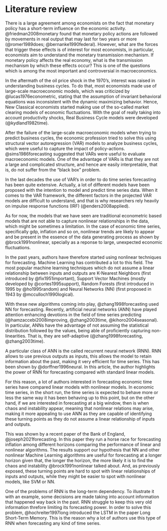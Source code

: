 # Literature review {#lit-review}

There is a large agreement among economists on the fact that monetary policy has a short-term influence on the economic activity. @friedman2008monetary found that monetary policy actions are followed by movements in real output that may last for two years or more (@romer1989does; @bernanke1990federal). However, what are the forces that trigger these effects is of interest for most economists, in particular, economists aim to understand the monetary transmission mechanism. If monetary policy affects the real economy, what is the transmission mechanism by which these effects occur? This is one of the questions which is among the most important and controversial in macroeconomics.

In the aftermath of the oil price shock in the 1970's, interest was raised in understanding business cycles. To do that, most economists made use of large-scale macroeconomic models, which was criticized by @lucas1976econometric, stating that the assumption of invariant behavioral equations was inconsistent with the dynamic maximizing behavior. Hence, New Classical economists started making use of the so-called market clearing models of economic fluctuations. With the goal of really taking into account productivity shocks, Real Business Cycle models were developed (@kydland1982time).

After the failure of the large-scale macroeconomic models when trying to predict business cycles, the economic profession tried to solve this using structural vector autoregression (VAR) models to analyze business cycles, which were useful to capture the impact of policy-actions. @sims1986forecasting suggested that VARs were useful to evaluate macroeconomic models. One of the advantage of VARs is that they are not a large and complicated structure, and hence are easily interpretable, that is, do not suffer from the “black box” problem.

In the last decades the use of VAR’s in order to do time series forecasting has been quite extensive. Actually, a lot of different models have been proposed with the intention to model and predict time series data. When it comes to the VAR framework, the different factors in the projected VAR models are difficult to understand, and that is why researchers rely heavily on impulse response functions (IRF) (@enders2008applied).

As for now, the models that we have seen are traditional econometric based models that are not able to capture nonlinear relationships in the data, which might be sometimes a limitation. In the case of economic time series, specifically gdp, inflation and so on, nonlinear trends are likely to appear and be present in the essence of the data generating process as shown by @brock1991nonlinear, specially as a reponse to large, unexpected economic fluctuations.

In the past years, authors have therefore started using nonlinear techniques for forecasting. Machine Learning has contributed a lot to this field. The most popular machine learning techniques which do not assume a linear relationship between inputs and outputs are K-Nearest Neighbors (first introduced by @fix1951important), Support Vector Machines (mostly developed by @cortes1995support), Random Forests (first introduced in 1995 by @ho1995random) and Neural Networks (NN) (first proposed in 1943 by @mcculloch1990logical).

With these new algorithms coming into play, @zhang1998forecasting used NN for forecasting. Recently, artificial neural networks (ANN) have played attention enhancing devotions in the field of time series predicting (@hamzaccebi2008improving, @zhang2003time, @kihoro2004seasonal). In particular, ANNs have the advantage of not assuming the statistical distribution followed by the values, being able of proficiently capturing non-linearities. That is, they are self-adaptive (@zhang1998forecasting, @zhang2003time).

A particular class of ANN is the called recurrent neural network (RNN). RNN allows to use previous outputs as inputs, this allows the model to retain information about the past, making it very efficient for time series. This has been shown by @dorffner1996neural. In this article, the author highlights the power of RNN for forecasting compared with standard linear models.

For this reason, a lot of authors interested in forecasting economic time series have compared linear models with nonlinear models. In economic time series, in the short run, the time series is expected to behave more or less the same way it has been behaving up to this point, but on the other hand, if we are interested in forecasting at a big window, then is when chaos and instability appear, meaning that nonlinear relations may arise, making it more appealing to use ANN as they are capable of identifying these turning points as they do not assume a linear relationship of inputs and outputs.

This was shown by a recent paper of the Bank of England, @joseph2021forecasting. In this paper they run a horse race for forecasting inflation among different horizons comparing the performance of linear and nonlinear algorithms. The results support our hypothesis that NN and other nonlinear Machine Learning algorithms are useful for forecasting at a longer horizon given that, the longer the horizon, the more likely it is to find the chaos and instability @brock1991nonlinear talked about. And, as previously exposed, these turning points are hard to spot with linear relationships of inputs and outputs, while they might be easier to spot with nonlinear models, like SVM or NN.

One of the problems of RNN is the long-term dependency. To illustrate it with an example, some decisions are made taking into account information that happened way back in the past. RNN struggle to keep this very old information threfore limiting its forecasting power. In order to solve this problem,  @hochreiter1997long introduced the LSTM in the paper Long Short-Term Memory. This is the reason why a lot of authors use this type of RNN when forecasting any kind of time series.
